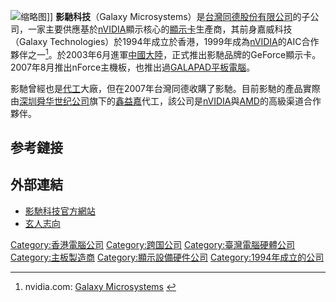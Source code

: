 {{Infobox_Company
| company_name = 影馳科技<br>Galaxy Microsystems
| company_logo = [[File:Galaxy_Microsystems_Ltd_Logo_2020-09.png|影馳科技商標]]
| company_type = [[私有公司|私有]]
| foundation = 1994年8月
| location = [[香港特別行政區|香港特別行政區]][[九龍灣|九龍灣]][[宏照道33號|宏照道33號]][[國際交易中心|國際交易中心]]
| key_people = 
| 林世強（[[首席執行官|首席執行官]]）、孫震宇
  products = [[nVIDIA_GeForce|nVIDIA GeForce]][[顯示卡|顯示卡]]、[[nVIDIA_nForce|nVIDIA nForce]][[主機板|主機板]]
| homepage = [http://www.galax.com/ www.galax.com]|
}}	

[[File:Galaxy_NVIDIA_GeForce_GTX_460.JPG|缩略图]]]]
'''影馳科技'''（Galaxy Microsystems）是[[台灣|台灣]][[同德_(公司)|同德股份有限公司]]的子公司，一家主要供應基於[[nVIDIA|nVIDIA]]顯示核心的[[顯示卡|顯示卡]]生產商，其前身嘉威科技（Galaxy Technologies）於1994年成立於香港，1999年成為[[nVIDIA|nVIDIA]]的AIC合作夥伴之一<ref>nvidia.com: [http://www.nvidia.com/object/IO_76408.html Galaxy Microsystems] {{Wayback|url=http://www.nvidia.com/object/IO_76408.html |date=20190620195315 }}</ref>。於2003年6月進軍[[中國大陸|中國大陸]]，正式推出影馳品牌的GeForce顯示卡。2007年8月推出nForce主機板，也推出過[[GALAPAD|GALAPAD]][[平板電腦|平板電腦]]。

影馳曾經也是[[代工|代工]]大廠，但在2007年台灣同德收購了影馳。目前影馳的產品實際由[[深圳|深圳]][[舜华世纪公司|舜华世纪公司]]旗下的[[鑫益嘉|鑫益嘉]]代工，該公司是[[nVIDIA|nVIDIA]]與[[AMD|AMD]]的高級渠道合作夥伴。

== 参考鏈接 ==
<references/>

== 外部連結 ==
*[http://www.galax.com/ 影馳科技官方網站] {{Wayback|url=http://www.galax.com/ |date=20170630121333 }}
*[[玄人志向|玄人志向]]
{{公司小作品}}

[[Category:香港電腦公司|Category:香港電腦公司]]
[[Category:跨国公司|Category:跨国公司]]
[[Category:臺灣電腦硬體公司|Category:臺灣電腦硬體公司]]
[[Category:主板製造商|Category:主板製造商]]
[[Category:顯示設備硬件公司|Category:顯示設備硬件公司]]
[[Category:1994年成立的公司|Category:1994年成立的公司]]